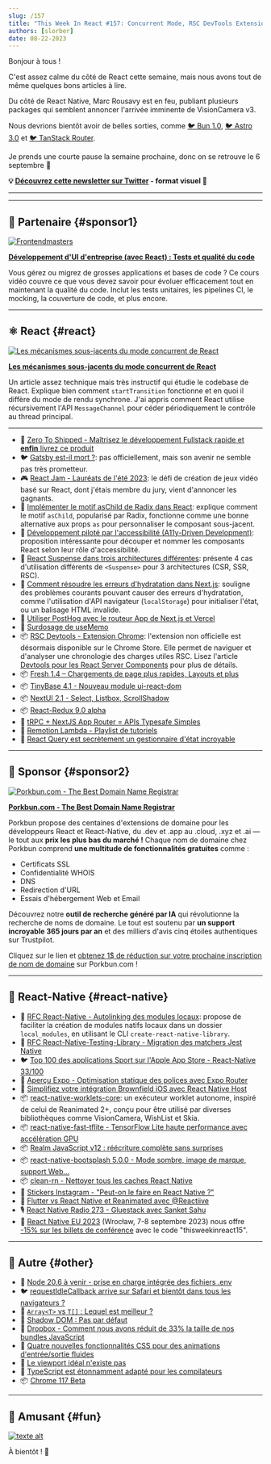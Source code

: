 ```yaml
---
slug: /157
title: "This Week In React #157: Concurrent Mode, RSC DevTools Extension, Gatsby, Radix asChild, Suspense, hydration, useMemo, React-Redux, Fresh, TinyBase, Worklets, TFLite, local_modules, Bootsplash..."
authors: [slorber]
date: 08-22-2023
---
```


Bonjour à tous !

C'est assez calme du côté de React cette semaine, mais nous avons tout de même quelques bons articles à lire.

Du côté de React Native, Marc Rousavy est en feu, publiant plusieurs packages qui semblent annoncer l'arrivée imminente de VisionCamera v3.

Nous devrions bientôt avoir de belles sorties, comme [🐦 Bun 1.0](https://twitter.com/jarredsumner/status/1693657906917585359), [🐦 Astro 3.0](https://twitter.com/astrodotbuild/status/1693655809711108456) et [🐦 TanStack Router](https://twitter.com/tannerlinsley/status/1691936709498552654).

Je prends une courte pause la semaine prochaine, donc on se retrouve le 6 septembre 👋

<!-- truncate -->

**💡 [Découvrez cette newsletter sur Twitter](https://slo.im/thread) - format visuel 🎨**

---


<Support />

---

## 💸 Partenaire {#sponsor1}

[![Frontendmasters](/emails/issues/151/frontendmasters.png)](https://frontendmasters.com/courses/enterprise-ui-dev/?utm_source=email&utm_medium=thisweekinreact&utm_content=uidev)

**[Développement d'UI d'entreprise (avec React) : Tests et qualité du code](https://frontendmasters.com/courses/enterprise-ui-dev/?utm_source=email&utm_medium=thisweekinreact&utm_content=uidev)**

Vous gérez ou migrez de grosses applications et bases de code ? Ce cours vidéo couvre ce que vous devez savoir pour évoluer efficacement tout en maintenant la qualité du code. Inclut les tests unitaires, les pipelines CI, le mocking, la couverture de code, et plus encore.

---

## ⚛️ React {#react}

[![Les mécanismes sous-jacents du mode concurrent de React](/emails/issues/157/concurrentmode.jpg)](https://andreigatej.dev/blog/the-underlying-mechanisms-of-reacts-concurrent-mode/)

[**Les mécanismes sous-jacents du mode concurrent de React**](https://andreigatej.dev/blog/the-underlying-mechanisms-of-reacts-concurrent-mode/)

Un article assez technique mais très instructif qui étudie le codebase de React. Explique bien comment `startTransition` fonctionne et en quoi il diffère du mode de rendu synchrone. J'ai appris comment React utilise récursivement l'API `MessageChannel` pour céder périodiquement le contrôle au thread principal.

---

- 💸 [Zero To Shipped - Maîtrisez le développement Fullstack rapide et **enfin** livrez ce produit](https://www.zerotoshipped.com/)
- 🐦 [Gatsby est-il mort ?](https://twitter.com/sebastienlorber/status/1694392101281190224): pas officiellement, mais son avenir ne semble pas très prometteur.
- 🎮 [React Jam - Lauréats de l'été 2023](https://reactjam.com/summer-2023-winners): le défi de création de jeux vidéo basé sur React, dont j'étais membre du jury, vient d'annoncer les gagnants.
- 📜 [Implémenter le motif asChild de Radix dans React](https://www.jacobparis.com/content/react-as-child): explique comment le motif `asChild`, popularisé par Radix, fonctionne comme une bonne alternative aux props `as` pour personnaliser le composant sous-jacent.
- 📜 [Développement piloté par l'accessibilité (A11y-Driven Development)](https://www.simplethread.com/a11y-driven-development/): proposition intéressante pour découper et nommer les composants React selon leur rôle d'accessibilité.
- 📜 [React Suspense dans trois architectures différentes](https://elanmed.dev/blog/suspense-in-different-architectures): présente 4 cas d'utilisation différents de `<Suspense>` pour 3 architectures (CSR, SSR, RSC).
- 📜 [Comment résoudre les erreurs d'hydratation dans Next.js](https://chirag-gupta.hashnode.dev/how-to-solve-hydration-error-in-nextjs): souligne des problèmes courants pouvant causer des erreurs d'hydratation, comme l'utilisation d'API navigateur (`localStorage`) pour initialiser l'état, ou un balisage HTML invalide.
- 📜 [Utiliser PostHog avec le routeur App de Next.js et Vercel](https://vercel.com/guides/posthog-nextjs-vercel-feature-flags-analytics)
- 📜 [Surdosage de useMemo](https://edvins.io/usememo-overdose)
- 📦 [RSC Devtools - Extension Chrome](https://chrome.google.com/webstore/detail/rsc-devtools/jcejahepddjnppkhomnidalpnnnemomn): l'extension non officielle est désormais disponible sur le Chrome Store. Elle permet de naviguer et d'analyser une chronologie des charges utiles RSC. Lisez l'article [Devtools pour les React Server Components](https://www.alvar.dev/blog/creating-devtools-for-react-server-components) pour plus de détails.
- 📦 [Fresh 1.4 – Chargements de page plus rapides, Layouts et plus](https://deno.com/blog/fresh-1.4)
- 📦 [TinyBase 4.1 - Nouveau module ui-react-dom](https://tinybase.org/guides/releases/)
- 📦 [NextUI 2.1 - Select, Listbox, ScrollShadow](https://nextui.org/blog/v2.1.0)
- 📦 [React-Redux 9.0 alpha](https://github.com/reduxjs/react-redux/releases/tag/v9.0.0-alpha.0)
- 🎥 [tRPC + NextJS App Router = APIs Typesafe Simples](https://www.youtube.com/watch?v=qCLV0Iaq9zU)
- 🎥 [Remotion Lambda - Playlist de tutoriels](https://www.youtube.com/playlist?list=PLRHdymbhXiIRgAeAUpMxe7l7BNliHfWUq)
- 🎥 [React Query est secrètement un gestionnaire d'état incroyable](https://www.youtube.com/watch?v=0X3TlVklT-A)

<SubscribeFormEmbed placement="middle" />

---

## 💸 Sponsor {#sponsor2}

[![Porkbun.com - The Best Domain Name Registrar](/emails/issues/150/porkbun.png)](https://porkbun.com/?coupon=TWIREACT&utm_source=TWIREACT&utm_medium=Newsletter&utm_campaign=twirjune2023)

**[Porkbun.com - The Best Domain Name Registrar](https://porkbun.com/?coupon=TWIREACT&utm_source=TWIREACT&utm_medium=Newsletter&utm_campaign=twirjune2023)**

Porkbun propose des centaines d'extensions de domaine pour les développeurs React et React-Native, du .dev et .app au .cloud, .xyz et .ai — le tout aux **prix les plus bas du marché !** Chaque nom de domaine chez Porkbun comprend **une multitude de fonctionnalités gratuites** comme :

- Certificats SSL
- Confidentialité WHOIS
- DNS
- Redirection d'URL
- Essais d'hébergement Web et Email

Découvrez notre **outil de recherche généré par IA** qui révolutionne la recherche de noms de domaine. Le tout est soutenu par **un support incroyable 365 jours par an** et des milliers d'avis cinq étoiles authentiques sur Trustpilot.

Cliquez sur le lien et [obtenez 1$ de réduction sur votre prochaine inscription de nom de domaine](https://porkbun.com/?coupon=TWIREACT&utm_source=TWIREACT&utm_medium=Newsletter&utm_campaign=twirjune2023) sur Porkbun.com !

---

## 📱 React-Native {#react-native}

- 💬 [RFC React-Native - Autolinking des modules locaux](https://github.com/react-native-community/discussions-and-proposals/pull/702): propose de faciliter la création de modules natifs locaux dans un dossier `local_modules`, en utilisant le CLI `create-react-native-library`.
- 💬 [RFC React-Native-Testing-Library - Migration des matchers Jest Native](https://github.com/callstack/react-native-testing-library/issues/1468)
- 🐦 [Top 100 des applications Sport sur l'Apple App Store - React-Native 33/100](https://twitter.com/Baconbrix/status/1692215896029212847)
- 👀 [Aperçu Expo - Optimisation statique des polices avec Expo Router](https://twitter.com/Baconbrix/status/1692990529800167441)
- 📜 [Simplifiez votre intégration Brownfield iOS avec React Native Host](https://www.callstack.com/blog/simplify-your-ios-brownfield-integration-with-react-native-host)
- 📦 [react-native-worklets-core](https://github.com/margelo/react-native-worklets-core): un exécuteur worklet autonome, inspiré de celui de Reanimated 2+, conçu pour être utilisé par diverses bibliothèques comme VisionCamera, WishList et Skia.
- 📦 [react-native-fast-tflite - TensorFlow Lite haute performance avec accélération GPU](https://github.com/mrousavy/react-native-fast-tflite)
- 📦 [Realm JavaScript v12 : réécriture complète sans surprises](https://medium.com/realm/realm-javascript-v12-complete-rewrite-without-surprises-62eea2a2e8ae)
- 📦 [react-native-bootsplash 5.0.0 - Mode sombre, image de marque, support Web...](https://github.com/zoontek/react-native-bootsplash/releases/tag/5.0.0)
- 📦 [clean-rn - Nettoyer tous les caches React Native](https://github.com/mrousavy/clean-rn)
- 🎥 [Stickers Instagram - "Peut-on le faire en React Native ?"](https://www.youtube.com/watch?v=5yM4NPcTwY4)
- 🎥 [Flutter vs React Native et Reanimated avec @Reactiive](https://www.youtube.com/watch?v=A19-UEUrg6A)
- 🎙️ [React Native Radio 273 - Gluestack avec Sanket Sahu](https://react-native-radio.simplecast.com/episodes/rnr-273-gluestack-with-sanket-sahu)
- 👥 [React Native EU 2023](https://www.react-native.eu/) (Wrocław, 7-8 septembre 2023) nous offre [-15% sur les billets de conférence](https://ti.to/react-native-eu/2023/discount/thisweekinreact15) avec le code "thisweekinreact15".

---

## 🔀 Autre {#other}

- 👀 [Node 20.6 à venir - prise en charge intégrée des fichiers .env](https://github.com/nodejs/node/pull/49185)
- 🐦 [requestIdleCallback arrive sur Safari et bientôt dans tous les navigateurs ?](https://twitter.com/sebastienlorber/status/1694260312986227187)
- 📜 [`Array<T>` vs `T[]` : Lequel est meilleur ?](https://www.totaltypescript.com/array-types-in-typescript)
- 📜 [Shadow DOM : Pas par défaut](https://begin.com/blog/posts/2023-08-18-shadow-dom-not-by-default)
- 📜 [Dropbox - Comment nous avons réduit de 33% la taille de nos bundles JavaScript](https://dropbox.tech/frontend/how-we-reduced-the-size-of-our-javascript-bundles-by-33-percent)
- 📜 [Quatre nouvelles fonctionnalités CSS pour des animations d'entrée/sortie fluides](https://developer.chrome.com/blog/entry-exit-animations/)
- 📜 [Le viewport idéal n'existe pas](https://viewports.fyi/)
- 📜 [TypeScript est étonnamment adapté pour les compilateurs](https://matklad.github.io/2023/08/17/typescript-is-surprisingly-ok-for-compilers.html)
- 📦 [Chrome 117 Beta](https://developer.chrome.com/blog/chrome-117-beta/)

---

## 🤭 Amusant {#fun}

[![texte alt](/emails/issues/157/meme.jpg)](https://twitter.com/BHolmesDev/status/1693624114097909851)

À bientôt ! 👋